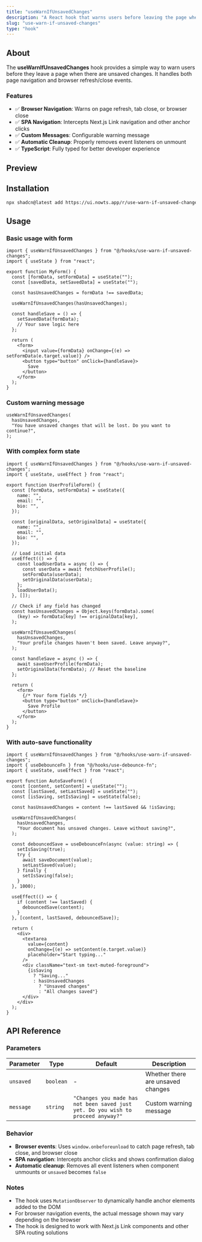 ```yaml
---
title: "useWarnIfUnsavedChanges"
description: "A React hook that warns users before leaving the page when there are unsaved changes."
slug: "use-warn-if-unsaved-changes"
type: "hook"
---
```


## About

The **useWarnIfUnsavedChanges** hook provides a simple way to warn users before they leave a page when there are unsaved changes. It handles both page navigation and browser refresh/close events.

### Features

- ✅ **Browser Navigation**: Warns on page refresh, tab close, or browser close
- ✅ **SPA Navigation**: Intercepts Next.js Link navigation and other anchor clicks
- ✅ **Custom Messages**: Configurable warning message
- ✅ **Automatic Cleanup**: Properly removes event listeners on unmount
- ✅ **TypeScript**: Fully typed for better developer experience

## Preview

<ComponentPreview name="use-warn-if-unsaved-changes-demo" description="Try editing and navigating away to see the unsaved changes warning" />

## Installation

```bash
npx shadcn@latest add https://ui.nowts.app/r/use-warn-if-unsaved-changes.json
```

## Usage

### Basic usage with form

```tsx
import { useWarnIfUnsavedChanges } from "@/hooks/use-warn-if-unsaved-changes";
import { useState } from "react";

export function MyForm() {
  const [formData, setFormData] = useState("");
  const [savedData, setSavedData] = useState("");

  const hasUnsavedChanges = formData !== savedData;

  useWarnIfUnsavedChanges(hasUnsavedChanges);

  const handleSave = () => {
    setSavedData(formData);
    // Your save logic here
  };

  return (
    <form>
      <input value={formData} onChange={(e) => setFormData(e.target.value)} />
      <button type="button" onClick={handleSave}>
        Save
      </button>
    </form>
  );
}
```

### Custom warning message

```tsx
useWarnIfUnsavedChanges(
  hasUnsavedChanges,
  "You have unsaved changes that will be lost. Do you want to continue?",
);
```

### With complex form state

```tsx
import { useWarnIfUnsavedChanges } from "@/hooks/use-warn-if-unsaved-changes";
import { useState, useEffect } from "react";

export function UserProfileForm() {
  const [formData, setFormData] = useState({
    name: "",
    email: "",
    bio: "",
  });

  const [originalData, setOriginalData] = useState({
    name: "",
    email: "",
    bio: "",
  });

  // Load initial data
  useEffect(() => {
    const loadUserData = async () => {
      const userData = await fetchUserProfile();
      setFormData(userData);
      setOriginalData(userData);
    };
    loadUserData();
  }, []);

  // Check if any field has changed
  const hasUnsavedChanges = Object.keys(formData).some(
    (key) => formData[key] !== originalData[key],
  );

  useWarnIfUnsavedChanges(
    hasUnsavedChanges,
    "Your profile changes haven't been saved. Leave anyway?",
  );

  const handleSave = async () => {
    await saveUserProfile(formData);
    setOriginalData(formData); // Reset the baseline
  };

  return (
    <form>
      {/* Your form fields */}
      <button type="button" onClick={handleSave}>
        Save Profile
      </button>
    </form>
  );
}
```

### With auto-save functionality

```tsx
import { useWarnIfUnsavedChanges } from "@/hooks/use-warn-if-unsaved-changes";
import { useDebounceFn } from "@/hooks/use-debounce-fn";
import { useState, useEffect } from "react";

export function AutoSaveForm() {
  const [content, setContent] = useState("");
  const [lastSaved, setLastSaved] = useState("");
  const [isSaving, setIsSaving] = useState(false);

  const hasUnsavedChanges = content !== lastSaved && !isSaving;

  useWarnIfUnsavedChanges(
    hasUnsavedChanges,
    "Your document has unsaved changes. Leave without saving?",
  );

  const debouncedSave = useDebounceFn(async (value: string) => {
    setIsSaving(true);
    try {
      await saveDocument(value);
      setLastSaved(value);
    } finally {
      setIsSaving(false);
    }
  }, 1000);

  useEffect(() => {
    if (content !== lastSaved) {
      debouncedSave(content);
    }
  }, [content, lastSaved, debouncedSave]);

  return (
    <div>
      <textarea
        value={content}
        onChange={(e) => setContent(e.target.value)}
        placeholder="Start typing..."
      />
      <div className="text-sm text-muted-foreground">
        {isSaving
          ? "Saving..."
          : hasUnsavedChanges
            ? "Unsaved changes"
            : "All changes saved"}
      </div>
    </div>
  );
}
```

## API Reference

### Parameters

| Parameter | Type      | Default                                                                          | Description                       |
| --------- | --------- | -------------------------------------------------------------------------------- | --------------------------------- |
| `unsaved` | `boolean` | -                                                                                | Whether there are unsaved changes |
| `message` | `string`  | `"Changes you made has not been saved just yet. Do you wish to proceed anyway?"` | Custom warning message            |

### Behavior

- **Browser events**: Uses `window.onbeforeunload` to catch page refresh, tab close, and browser close
- **SPA navigation**: Intercepts anchor clicks and shows confirmation dialog
- **Automatic cleanup**: Removes all event listeners when component unmounts or `unsaved` becomes `false`

### Notes

- The hook uses `MutationObserver` to dynamically handle anchor elements added to the DOM
- For browser navigation events, the actual message shown may vary depending on the browser
- The hook is designed to work with Next.js Link components and other SPA routing solutions
